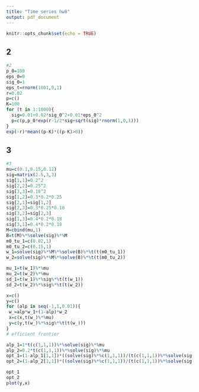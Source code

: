 ```yaml
---
title: "Time series hw8"
output: pdf_document
---
```


```r
knitr::opts_chunk$set(echo = TRUE)
```

## 2 

```r
#2
p_0=100
eps_0=0
sig_0=1
eps_t=rnorm(1001,0,1)
r=0.02
p=c()
K=100
for (t in 1:1000){
  sig=0.01+0.02*sig_0^2+0.01*eps_0^2
  p=c(p,p_0*exp(r-1/2*sig+sqrt(sig)*rnorm(1,0,1)))
}
exp(-r)*mean((p-K)*((p-K)>0))
```


## 3

```r
#3
mu=c(0.1,0.15,0.12)
sig=matrix(2.5,3,3)
sig[1,1]=0.2^2
sig[2,2]=0.25^2
sig[3,3]=0.18^2
sig[1,2]=0.3*0.2*0.25
sig[2,1]=sig[1,2]
sig[2,3]=0.3*0.25*0.18
sig[3,2]=sig[2,3]
sig[1,3]=0.4*0.2*0.18
sig[3,1]=0.4*0.2*0.18
M=cbind(mu,1)
B=t(M)%*%solve(sig)%*%M
m0_tu_1=c(0.02,1)
m0_tu_2=c(0.15,1)
w_1=solve(sig)%*%M%*%solve(B)%*%t(t(m0_tu_1))
w_2=solve(sig)%*%M%*%solve(B)%*%t(t(m0_tu_2))

mu_1=t(w_1)%*%mu
mu_2=t(w_2)%*%mu
sd_1=t(w_1)%*%sig%*%t(t(w_1))
sd_2=t(w_2)%*%sig%*%t(t(w_2))

x=c()
y=c()
for (alp in seq(-1,1,0.01)){
 w_=alp*w_1+(1-alp)*w_2
 x=c(x,t(w_)%*%mu)
 y=c(y,t(w_)%*%sig%*%t(t(w_)))
}
# efficient frontier

alp_1=1*t(c(1,1,1))%*%solve(sig)%*%mu  
alp_2=0.2*t(c(1,1,1))%*%solve(sig)%*%mu
opt_1=(1-alp_1[1,1])*((solve(sig)%*%c(1,1,1))/(t(c(1,1,1))%*%solve(sig)%*%c(1,1,1))[1,1])+alp_1[1,1]*((solve(sig)%*%mu)/(t(mu)%*%solve(sig)%*%c(1,1,1))[1,1])
opt_2=(1-alp_2[1,1])*((solve(sig)%*%c(1,1,1))/(t(c(1,1,1))%*%solve(sig)%*%c(1,1,1))[1,1])+alp_2[1,1]*((solve(sig)%*%mu)/(t(mu)%*%solve(sig)%*%c(1,1,1))[1,1])

opt_1
opt_2
plot(y,x)
```